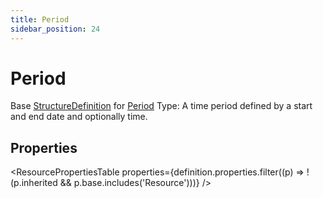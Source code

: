 ```yaml
---
title: Period
sidebar_position: 24
---
```


# Period

Base <a href="/docs/api/fhir/resources/structuredefinition">StructureDefinition</a> for <a href="/docs/api/fhir/datatypes/period">Period</a> Type: A time period defined by a start and end date and optionally time.



## Properties

<ResourcePropertiesTable properties={definition.properties.filter((p) => !(p.inherited && p.base.includes('Resource')))} />



